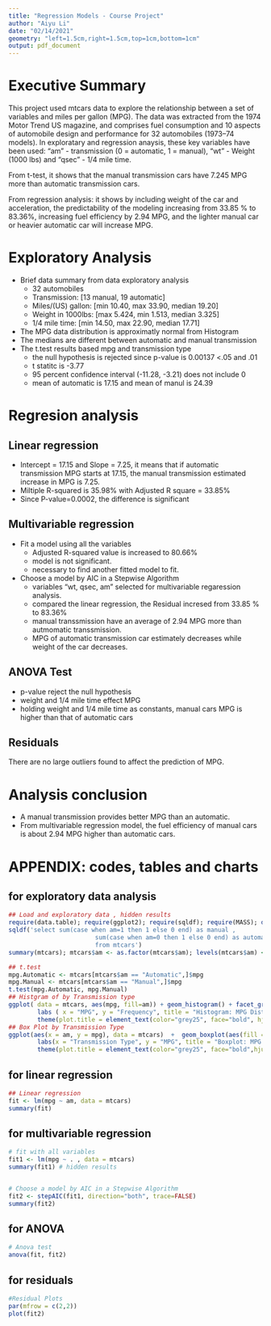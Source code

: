 ---
title: "Regression Models - Course Project"
author: "Aiyu Li"
date: "02/14/2021"
geometry: "left=1.5cm,right=1.5cm,top=1cm,bottom=1cm"
output: pdf_document
---

# Executive Summary

This project used mtcars data to explore the relationship between a set of variables and miles per gallon (MPG). The data was extracted from the 1974 Motor Trend US magazine, and comprises fuel consumption and 10 aspects of automobile design and performance for 32 automobiles (1973–74 models). In exploratary and regression anaysis, these key variables have been used: "am" - transmission (0 = automatic, 1 = manual), "wt" - Weight (1000 lbs) and "qsec" - 1/4 mile time. 

From t-test, it shows that the manual transmission cars have 7.245 MPG more than automatic transmission cars. 

From regression analysis: it shows by including weight of the car and acceleration, the predictability of the modeling increasing from 33.85 % to 83.36%, increasing fuel efficiency by 2.94 MPG, and the lighter manual car or heavier automatic car will increase MPG.


# Exploratory Analysis

 * Brief data summary from data exploratory analysis
 	 - 32 automobiles
 	 - Transmission: [13 manual, 19 automatic]
	 - Miles/(US) gallon: [min 10.40, max 33.90, median 19.20]
   - Weight in 1000lbs: [max 5.424,  min 1.513, median 3.325]
   - 1/4 mile time: [min 14.50, max 22.90, median 17.71]
 * The MPG data distribution is approximatly normal from Histogram 
 * The medians are different between automatic and manual transmission
 * The t.test results based mpg and transmission type
	- the null hypothesis is rejected since p-value is 0.00137 <.05 and .01
	- t statitc is -3.77
	- 95 percent confidence interval (-11.28, -3.21) does not include 0
	- mean of automatic is 17.15 and mean of manul is 24.39  
	
# Regresion analysis

## Linear regression

 * Intercept = 17.15 and Slope = 7.25, it means that if automatic transmission MPG starts at 17.15, the manual transmission estimated increase in MPG is 7.25.
 * Miltiple R-squared is 35.98% with Adjusted R square = 33.85% 
 * Since P-value=0.0002, the difference is significant

## Multivariable regression
 * Fit a model using all the variables
    - Adjusted R-squared value is increased to 80.66%
    - model is not significant. 
    - necessary to find another fitted model to fit.
 
 * Choose a model by AIC in a Stepwise Algorithm
   - variables "wt, qsec, am" selected for multivariable regaression analysis. 
   - compared the linear regression, the Residual incresed from 33.85 % to 83.36%
   - manual transsmission have an average of 2.94 MPG more than autmomatic transsmission.
   - MPG of automatic transmission car estimately decreases while weight of the car decreases.
  

## ANOVA Test
 - p-value reject the null hypothesis
 - weight and 1/4 mile time effect MPG
 - holding weight and 1/4 mile time as constants, manual cars MPG is higher than that of automatic cars 
 
## Residuals
There are no large outliers found to affect the prediction of MPG.

# Analysis conclusion

* A manual transmission provides better MPG than an automatic.
* From multivariable regression model, the fuel efficiency of manual cars is about 2.94 MPG higher than automatic cars.

# APPENDIX: codes, tables and charts

## for exploratory data analysis

```{r results='hide', message=FALSE}

## Load and exploratory data , hidden results
require(data.table); require(ggplot2); require(sqldf); require(MASS); data(mtcars); dim(mtcars)
sqldf('select sum(case when am=1 then 1 else 0 end) as manual , 
                        sum(case when am=0 then 1 else 0 end) as automatic
                        from mtcars')
summary(mtcars); mtcars$am <- as.factor(mtcars$am); levels(mtcars$am) <-c("Automatic","Manual")

## t.test
mpg.Automatic <- mtcars[mtcars$am == "Automatic",]$mpg
mpg.Manual <- mtcars[mtcars$am == "Manual",]$mpg
t.test(mpg.Automatic, mpg.Manual) 
## Histgram of by Transmission type
ggplot( data = mtcars, aes(mpg, fill=am)) + geom_histogram() + facet_grid(.~am) + 
        labs ( x = "MPG", y = "Frequency", title = "Histogram: MPG Distribution by Transmission Type") +
        theme(plot.title = element_text(color="grey25", face="bold", hjust=0.5))
## Box Plot by Transmission Type
ggplot(aes(x = am, y = mpg), data = mtcars)  +  geom_boxplot(aes(fill = am)) +
        labs(x = "Transmission Type", y = "MPG", title = "Boxplot: MPG by Transmission Type") +
        theme(plot.title = element_text(color="grey25", face="bold",hjust=0.5))

```

## for linear regression

```{r echo=TRUE}

## Linear regression
fit <- lm(mpg ~ am, data = mtcars)
summary(fit)

```

## for multivariable regression

```{r results='hide', message=FALSE}

# fit with all variables
fit1 <- lm(mpg ~ . , data = mtcars)
summary(fit1) # hidden results


# Choose a model by AIC in a Stepwise Algorithm
fit2 <- stepAIC(fit1, direction="both", trace=FALSE)
summary(fit2)

```

## for ANOVA

```{r echo=TRUE}

# Anova test
anova(fit, fit2)

```

## for residuals

```{r echo=TRUE}

#Residual Plots
par(mfrow = c(2,2))
plot(fit2)

```


